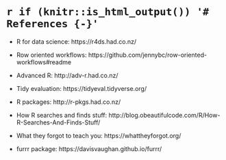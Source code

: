# `r if (knitr::is_html_output()) '# References {-}'`

- R for data science: https://r4ds.had.co.nz/

- Row oriented workflows: https://github.com/jennybc/row-oriented-workflows#readme

- Advanced R: http://adv-r.had.co.nz/

- Tidy evaluation: https://tidyeval.tidyverse.org/

- R packages: http://r-pkgs.had.co.nz/

- How R searches and finds stuff: http://blog.obeautifulcode.com/R/How-R-Searches-And-Finds-Stuff/

- What they forgot to teach you: https://whattheyforgot.org/

- furrr package: https://davisvaughan.github.io/furrr/
